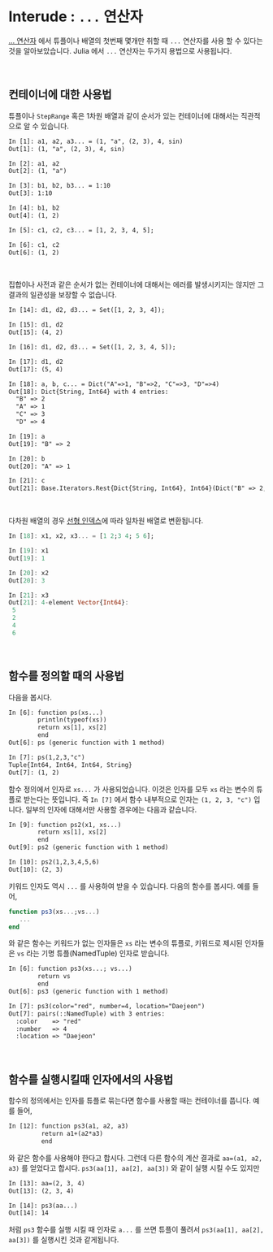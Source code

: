 # Interude : `...` 연산자 {.unnumbered}

[... 연산자](04_containers.qmd#sec-splat)  에서 튜플이나 배열의 첫번째 몇개만 취할 때 `...` 연산자를 사용 할 수 있다는 것을 알아보았습니다. Julia 에서 `...` 연산자는 두가지 용법으로 사용됩니다. 

</br>

## 컨테이너에 대한 사용법 {#sec-splat_operator_for_containers}

튜플이나 `StepRange` 혹은 1차원 배열과 같이 순서가 있는 컨테이너에 대해서는 직관적으로 알 수 있습니다.

```txt
In [1]: a1, a2, a3... = (1, "a", (2, 3), 4, sin)
Out[1]: (1, "a", (2, 3), 4, sin)

In [2]: a1, a2
Out[2]: (1, "a")    

In [3]: b1, b2, b3... = 1:10
Out[3]: 1:10

In [4]: b1, b2
Out[4]: (1, 2)

In [5]: c1, c2, c3... = [1, 2, 3, 4, 5];

In [6]: c1, c2
Out[6]: (1, 2)
```

</br>

집합이나 사전과 같은 순서가 없는 컨테이너에 대해서는 에러를 발생시키지는 않지만 그 결과의 일관성을 보장할 수 없습니다.

```txt
In [14]: d1, d2, d3... = Set([1, 2, 3, 4]);

In [15]: d1, d2
Out[15]: (4, 2)

In [16]: d1, d2, d3... = Set([1, 2, 3, 4, 5]);

In [17]: d1, d2
Out[17]: (5, 4)

In [18]: a, b, c... = Dict("A"=>1, "B"=>2, "C"=>3, "D"=>4)
Out[18]: Dict{String, Int64} with 4 entries:
  "B" => 2
  "A" => 1
  "C" => 3
  "D" => 4

In [19]: a
Out[19]: "B" => 2

In [20]: b
Out[20]: "A" => 1

In [21]: c
Out[21]: Base.Iterators.Rest{Dict{String, Int64}, Int64}(Dict("B" => 2, "A" => 1, "C" => 3, "D" => 4), 4)

```

</br>

다차원 배열의 경우 [선형 인덱스](06_arrays.qmd#sec-cartesian_and_linear_index)에 따라 일차원 배열로 변환됩니다. 

```julia
In [18]: x1, x2, x3... = [1 2;3 4; 5 6];

In [19]: x1
Out[19]: 1

In [20]: x2
Out[20]: 3

In [21]: x3
Out[21]: 4-element Vector{Int64}:
 5
 2
 4
 6
```

</br>

## 함수를 정의할 때의 사용법 {#sec-splat_operator_in_function_definition}

다음을 봅시다.

```txt
In [6]: function ps(xs...)
        println(typeof(xs))
        return xs[1], xs[2]
        end
Out[6]: ps (generic function with 1 method)

In [7]: ps(1,2,3,"c")
Tuple{Int64, Int64, Int64, String}
Out[7]: (1, 2)
```

함수 정의에서 인자로 `xs...` 가 사용되었습니다. 이것은 인자를 모두 `xs` 라는 변수의 튜플로 받는다는 뜻입니다. 즉 `In [7]` 에서 함수 내부적으로 인자는 `(1, 2, 3, "c")` 입니다. 일부의 인자에 대해서만 사용할 경우에는 다음과 같습니다.

```txt
In [9]: function ps2(x1, xs...)
        return xs[1], xs[2]
        end
Out[9]: ps2 (generic function with 1 method)

In [10]: ps2(1,2,3,4,5,6)
Out[10]: (2, 3)
```


키워드 인자도 역시 `...` 를 사용하여 받을 수 있습니다. 다음의 함수를 봅시다. 예를 들어,

```julia
function ps3(xs...;vs...)
   ...         
end
```

와 같은 함수는 키워드가 없는 인자들은 `xs` 라는 변수의 튜플로, 키워드로 제시된 인자들은 `vs` 라는 기명 튜플(NamedTuple) 인자로 받습니다.


```txt
In [6]: function ps3(xs...; vs...)
        return vs
        end
Out[6]: ps3 (generic function with 1 method)

In [7]: ps3(color="red", number=4, location="Daejeon")
Out[7]: pairs(::NamedTuple) with 3 entries:
  :color    => "red"
  :number   => 4
  :location => "Daejeon"
```

</br>

## 함수를 실행시킬때 인자에서의 사용법 {#sec-splat_operator_in_function_argument}

함수의 정의에서는 인자를 튜플로 묶는다면 함수를 사용할 때는 컨테이너를 풉니다. 예를 들어,

```txt
In [12]: function ps3(a1, a2, a3)
         return a1+(a2*a3)
         end
```

와 같은 함수를 사용해야 한다고 합시다. 그런데 다른 함수의 계산 결과로 `aa=(a1, a2, a3)` 를 얻었다고 합시다. `ps3(aa[1], aa[2], aa[3])` 와 같이 실행 시킬 수도 있지만

```txt
In [13]: aa=(2, 3, 4)
Out[13]: (2, 3, 4)

In [14]: ps3(aa...)
Out[14]: 14
```

처럼 `ps3` 함수를 실행 시킬 때 인자로 `a...` 를 쓰면 튜플이 풀려서 `ps3(aa[1], aa[2], aa[3])` 를 실행시킨 것과 같게됩니다.



